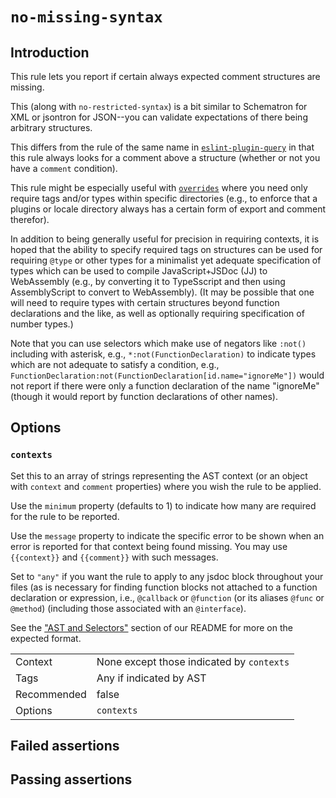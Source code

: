 # `no-missing-syntax`

## Introduction

This rule lets you report if certain always expected comment structures are
missing.

This (along with `no-restricted-syntax`) is a bit similar to Schematron for
XML or jsontron for JSON--you can validate expectations of there being
arbitrary structures.

This differs from the rule of the same name in
[`eslint-plugin-query`](https://github.com/brettz9/eslint-plugin-query)
in that this rule always looks for a comment above a structure (whether or not
you have a `comment` condition).

This rule might be especially useful with [`overrides`](https://eslint.org/docs/user-guide/configuring/configuration-files#how-do-overrides-work)
where you need only require tags and/or types within specific directories
(e.g., to enforce that a plugins or locale directory always has a certain form
of export and comment therefor).

In addition to being generally useful for precision in requiring contexts,
it is hoped that the ability to specify required tags on structures can
be used for requiring `@type` or other types for a minimalist yet adequate
specification of types which can be used to compile JavaScript+JSDoc (JJ)
to WebAssembly (e.g., by converting it to TypeSscript and then using
AssemblyScript to convert to WebAssembly). (It may be possible that one
will need to require types with certain structures beyond function
declarations and the like, as well as optionally requiring specification
of number types.)

Note that you can use selectors which make use of negators like `:not()`
including with asterisk, e.g., `*:not(FunctionDeclaration)` to indicate types
which are not adequate to satisfy a condition, e.g.,
`FunctionDeclaration:not(FunctionDeclaration[id.name="ignoreMe"])` would
not report if there were only a function declaration of the name "ignoreMe"
(though it would report by function declarations of other names).

## Options

### `contexts`

Set this to an array of strings representing the AST context (or an object with
`context` and `comment` properties) where you wish the rule to be applied.

Use the `minimum` property (defaults to 1) to indicate how many are required
for the rule to be reported.

Use the `message` property to indicate the specific error to be shown when an
error is reported for that context being found missing. You may use
`{{context}}` and `{{comment}}` with such messages.

Set to `"any"` if you want the rule to apply to any jsdoc block throughout
your files (as is necessary for finding function blocks not attached to a
function declaration or expression, i.e., `@callback` or `@function` (or its
aliases `@func` or `@method`) (including those associated with an `@interface`).

See the ["AST and Selectors"](../#advanced-ast-and-selectors)
section of our README for more on the expected format.

|||
|---|---|
|Context|None except those indicated by `contexts`|
|Tags|Any if indicated by AST|
|Recommended|false|
|Options|`contexts`|


## Failed assertions

<Assertions rule="noMissingSyntax" />

## Passing assertions

<Assertions rule="noMissingSyntax" passing />
